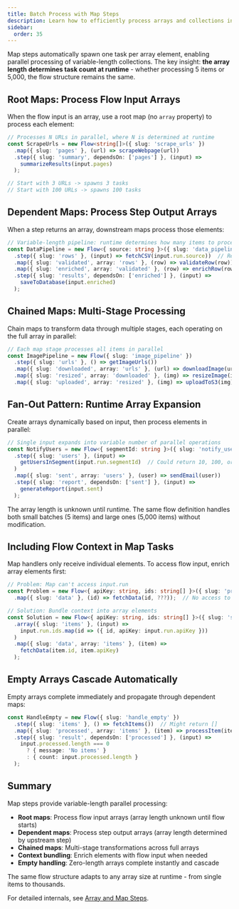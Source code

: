 ```yaml
---
title: Batch Process with Map Steps
description: Learn how to efficiently process arrays and collections in parallel using pgflow's map steps
sidebar:
  order: 35
---
```



Map steps automatically spawn one task per array element, enabling parallel processing of variable-length collections. The key insight: **the array length determines task count at runtime** - whether processing 5 items or 5,000, the flow structure remains the same.

## Root Maps: Process Flow Input Arrays

When the flow input is an array, use a root map (no `array` property) to process each element:

```typescript
// Processes N URLs in parallel, where N is determined at runtime
const ScrapeUrls = new Flow<string[]>({ slug: 'scrape_urls' })
  .map({ slug: 'pages' }, (url) => scrapeWebpage(url))
  .step({ slug: 'summary', dependsOn: ['pages'] }, (input) =>
    summarizeResults(input.pages)
  );

// Start with 3 URLs -> spawns 3 tasks
// Start with 100 URLs -> spawns 100 tasks
```

## Dependent Maps: Process Step Output Arrays

When a step returns an array, downstream maps process those elements:

```typescript
// Variable-length pipeline: runtime determines how many items to process
const DataPipeline = new Flow<{ source: string }>({ slug: 'data_pipeline' })
  .step({ slug: 'rows' }, (input) => fetchCSV(input.run.source))  // Returns N rows
  .map({ slug: 'validated', array: 'rows' }, (row) => validateRow(row))  // N tasks
  .map({ slug: 'enriched', array: 'validated' }, (row) => enrichRow(row))  // N tasks
  .step({ slug: 'results', dependsOn: ['enriched'] }, (input) =>
    saveToDatabase(input.enriched)
  );
```

## Chained Maps: Multi-Stage Processing

Chain maps to transform data through multiple stages, each operating on the full array in parallel:

```typescript
// Each map stage processes all items in parallel
const ImagePipeline = new Flow({ slug: 'image_pipeline' })
  .step({ slug: 'urls' }, () => getImageUrls())
  .map({ slug: 'downloaded', array: 'urls' }, (url) => downloadImage(url))
  .map({ slug: 'resized', array: 'downloaded' }, (img) => resizeImage(img))
  .map({ slug: 'uploaded', array: 'resized' }, (img) => uploadToS3(img));
```

## Fan-Out Pattern: Runtime Array Expansion

Create arrays dynamically based on input, then process elements in parallel:

```typescript
// Single input expands into variable number of parallel operations
const NotifyUsers = new Flow<{ segmentId: string }>({ slug: 'notify_users' })
  .step({ slug: 'users' }, (input) =>
    getUsersInSegment(input.run.segmentId)  // Could return 10, 100, or 1000 users
  )
  .map({ slug: 'sent', array: 'users' }, (user) => sendEmail(user))
  .step({ slug: 'report', dependsOn: ['sent'] }, (input) =>
    generateReport(input.sent)
  );
```

<Aside type="tip">
The array length is unknown until runtime. The same flow definition handles both small batches (5 items) and large ones (5,000 items) without modification.
</Aside>

## Including Flow Context in Map Tasks

Map handlers only receive individual elements. To access flow input, enrich array elements first:

```typescript
// Problem: Map can't access input.run
const Problem = new Flow<{ apiKey: string, ids: string[] }>({ slug: 'problem' })
  .map({ slug: 'data' }, (id) => fetchData(id, ???));  // No access to apiKey

// Solution: Bundle context into array elements
const Solution = new Flow<{ apiKey: string, ids: string[] }>({ slug: 'solution' })
  .array({ slug: 'items' }, (input) =>
    input.run.ids.map(id => ({ id, apiKey: input.run.apiKey }))
  )
  .map({ slug: 'data', array: 'items' }, (item) =>
    fetchData(item.id, item.apiKey)
  );
```

## Empty Arrays Cascade Automatically

Empty arrays complete immediately and propagate through dependent maps:

```typescript
const HandleEmpty = new Flow({ slug: 'handle_empty' })
  .step({ slug: 'items' }, () => fetchItems())  // Might return []
  .map({ slug: 'processed', array: 'items' }, (item) => processItem(item))  // Skips if empty
  .step({ slug: 'result', dependsOn: ['processed'] }, (input) =>
    input.processed.length === 0
      ? { message: 'No items' }
      : { count: input.processed.length }
  );
```

## Summary

Map steps provide variable-length parallel processing:

- **Root maps**: Process flow input arrays (array length unknown until flow starts)
- **Dependent maps**: Process step output arrays (array length determined by upstream step)
- **Chained maps**: Multi-stage transformations across full arrays
- **Context bundling**: Enrich elements with flow input when needed
- **Empty handling**: Zero-length arrays complete instantly and cascade

The same flow structure adapts to any array size at runtime - from single items to thousands.

For detailed internals, see [Array and Map Steps](/concepts/array-and-map-steps/).